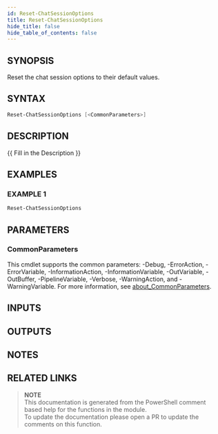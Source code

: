 ```yaml
---
id: Reset-ChatSessionOptions
title: Reset-ChatSessionOptions
hide_title: false
hide_table_of_contents: false
---
```


## SYNOPSIS

Reset the chat session options to their default values.

## SYNTAX

```powershell
Reset-ChatSessionOptions [<CommonParameters>]
```

## DESCRIPTION

{{ Fill in the Description }}

## EXAMPLES

### EXAMPLE 1

```powershell
Reset-ChatSessionOptions
```

## PARAMETERS

### CommonParameters

This cmdlet supports the common parameters: -Debug, -ErrorAction, -ErrorVariable, -InformationAction, -InformationVariable, -OutVariable, -OutBuffer, -PipelineVariable, -Verbose, -WarningAction, and -WarningVariable. For more information, see [about_CommonParameters](http://go.microsoft.com/fwlink/?LinkID=113216).

## INPUTS

## OUTPUTS

## NOTES

## RELATED LINKS

> **NOTE**  
> This documentation is generated from the PowerShell comment based help for the functions in the module.  
> To update the documentation please open a PR to update the comments on this function.
